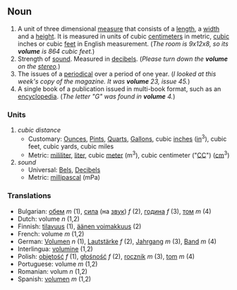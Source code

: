 == Noun ==

#A unit of three dimensional [[measure]] that consists of a [[length]], a [[width]] and a [[height]].  It is measured in units of cubic [[centimeter]]s in metric, [[cubic]] inches or cubic [[feet]] in English measurement.  (''The room is 9x12x8, so its '''volume''' is 864 cubic feet.'')
#Strength of [[sound]].  Measured in [[decibel]]s.  (''Please turn down the '''volume''' on the [[stereo]].'')
#The issues of a [[periodical]] over a period of one year.  (''I looked at this week's copy of the magazine.  It was '''volume''' 23, issue 45.'')
#A single book of a publication issued in multi-book format, such as an [[encyclopedia]].  (''The letter "G" was found in '''volume''' 4.'')

=== Units ===
#''cubic distance''
#*Customary: [[Ounce]]s, [[Pint]]s, [[Quart]]s, [[Gallon]]s, cubic [[inch]]es ([[in]]<sup>3</sup>), cubic feet, cubic yards, cubic miles
#*Metric: [[mililiter]], [[liter]], cubic [[meter]] (m<sup>3</sup>), cubic centimeter ("[[CC]]") ([[cm]]<sup>3</sup>)
#''sound''
#*Universal: [[Bel]]s, [[Decibel]]s
#*Metric: [[millipascal]] (mPa)

=== Translations ===
*Bulgarian: [[обем]] ''m'' (1), [[сила]] (на [[звук]]) ''f'' (2), [[година]] ''f'' (3), [[том]] ''m'' (4)
*Dutch: volume ''n'' (1,2)
*Finnish: [[tilavuus]] (1), [[äänen voimakkuus]] (2)
*French: volume ''m'' (1,2)
*German: [[Volumen]] ''n'' (1), [[Lautstärke]] ''f'' (2), [[Jahrgang]] ''m'' (3), [[Band]] ''m'' (4)
*Interlingua: [[volumine]] (1,2)
*Polish: [[objętość]] ''f'' (1), [[głośność]] ''f'' (2), [[rocznik]] ''m'' (3), [[tom]] ''m'' (4)
*Portuguese: volume ''m'' (1,2)
*Romanian: volum ''n'' (1,2)
*Spanish: [[volumen]] ''m'' (1,2)